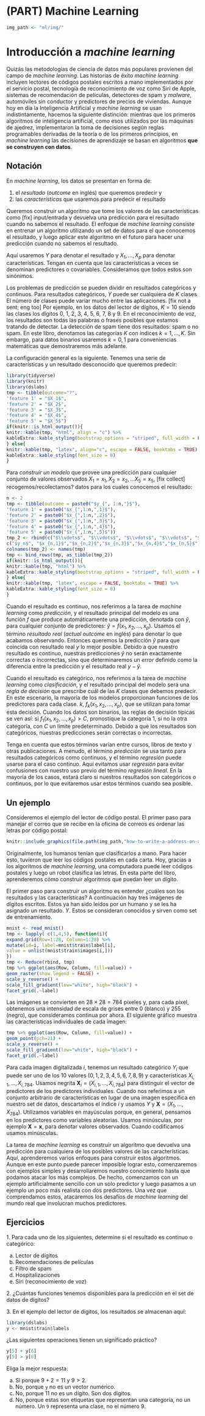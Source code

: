 # (PART) Machine Learning {-}

```r
img_path <- "ml/img/"
```

# Introducción a _machine learning_

Quizás las metodologías de ciencia de datos más populares provienen del campo de _machine learning_. Las historias de éxito _machine learning_ incluyen lectores de códigos postales escritos a mano implementados por el servicio postal, tecnología de reconocimiento de voz como Siri de Apple, sistemas de recomendación de películas, detectores de spam y _malware_, automóviles sin conductor y predictores de precios de viviendas. Aunque hoy en día la Inteligencia Artificial y _machine learning_ se usan indistintamente, hacemos la siguiente distinción: mientras que los primeros algoritmos de inteligencia artificial, como esos utilizados por las máquinas de ajedrez, implementaron la toma de decisiones según reglas programables derivadas de la teoría o de los primeros principios, en _machine learning_ las decisiones de aprendizaje se basan en algoritmos **que se construyen con datos**.

## Notación

En _machine learning_, los datos se presentan en forma de:

1. el _resultado_ (_outcome_ en inglés) que queremos predecir y
2. las _características_ que usaremos para predecir el resultado

Queremos construir un algoritmo que tome los valores de las características como [fix] input/entrada y devuelva una predicción para el resultado cuando no sabemos el resultado. El enfoque de _machine learning_ consiste en entrenar un algoritmo utilizando un set de datos para el que conocemos el resultado, y luego aplicar este algoritmo en el futuro para hacer una predicción cuando no sabemos el resultado.

Aquí usaremos $Y$ para denotar el resultado y $X_1, \dots, X_p$ para denotar características. Tengan en cuenta que las características a veces se denominan predictores o covariables. Consideramos que todos estos son sinónimos.

Los problemas de predicción se pueden dividir en resultados categóricos y continuos. Para resultados categóricos, $Y$ puede ser cualquiera de $K$ clases El número de clases puede variar mucho entre las aplicaciones.
[fix not a sent; eng too] Por ejemplo, en los datos del lector de dígitos, $K=10$ siendo las clases los dígitos 0, 1, 2, 3, 4, 5, 6, 7, 8 y 9. En el reconocimiento de voz, los resultados son todas las palabras o frases posibles que estamos tratando de detectar. La detección de spam tiene dos resultados: spam o no spam. En este libro, denotamos las categorías $K$ con índices $k=1,\dots,K$. Sin embargo, para datos binarios usaremos $k=0,1$ para conveniencias matemáticas que demostraremos más adelante.

La configuración general es la siguiente. Tenemos una serie de características y un resultado desconocido que queremos predecir:

```r
library(tidyverse)
library(knitr)
library(dslabs)
tmp <- tibble(outcome="?",
'feature 1' = "$X_1$",
'feature 2' = "$X_2$",
'feature 3' = "$X_3$",
'feature 4' = "$X_4$",
'feature 5' = "$X_5$")
if(knitr::is_html_output()){
knitr::kable(tmp, "html", align = "c") %>%
kableExtra::kable_styling(bootstrap_options = "striped", full_width = FALSE)
} else{
knitr::kable(tmp, "latex", align="c", escape = FALSE, booktabs = TRUE) %>%
kableExtra::kable_styling(font_size = 8)
}
```

Para _construir un modelo_ que provee una predicción para cualquier conjunto de valores observados $X_1=x_1, X_2=x_2, \dots X_5=x_5$, [fix collect] recogemos/recolectamos? datos para los cuales conocemos el resultado:

```r
n <- 2
tmp <- tibble(outcome = paste0("$y_{", 1:n,"}$"),
'feature 1' = paste0("$x_{",1:n,",1}$"),
'feature 2' = paste0("$x_{",1:n,",2}$"),
'feature 3' = paste0("$x_{",1:n,",3}$"),
'feature 4' = paste0("$x_{",1:n,",4}$"),
'feature 5' = paste0("$x_{",1:n,",5}$"))
tmp_2 <- rbind(c("$\\vdots$", "$\\vdots$", "$\\vdots$", "$\\vdots$", "$\\vdots$", "$\\vdots$"),
c("$y_n$", "$x_{n,1}$","$x_{n,2}$","$x_{n,3}$","$x_{n,4}$","$x_{n,5}$"))
colnames(tmp_2) <- names(tmp)
tmp <- bind_rows(tmp, as_tibble(tmp_2))
if(knitr::is_html_output()){
knitr::kable(tmp, "html") %>%
kableExtra::kable_styling(bootstrap_options = "striped", full_width = FALSE)
} else{
knitr::kable(tmp, "latex", escape = FALSE, booktabs = TRUE) %>%
kableExtra::kable_styling(font_size = 8)
}
```

Cuando el resultado es continuo, nos referimos a la tarea de _machine learning_ como _predicción_, y el resultado principal del modelo es una función $f$ que produce automáticamente una predicción, denotada con $\hat{y}$, para cualquier conjunto de predictores: $\hat{y} = f(x_1, x_2, \dots, x_p)$. Usamos el término _resultado real_ (_actual outcome_ en inglés) para denotar lo que acabamos observando. Entonces queremos la predicción $\hat{y}$ para que coincida con resultado real $y$ lo mejor posible. Debido a que nuestro resultado es continuo, nuestras predicciones $\hat{y}$ no serán exactamente correctas o incorrectas, sino que determinaremos un _error_ definido como la diferencia entre la predicción y el resultado real $y - \hat{y}$.

Cuando el resultado es categórico, nos referimos a la tarea de _machine learning_ como _clasificación_, y el resultado principal del modelo será una _regla de decisión_ que prescribe cuál de las $K$ clases que debemos predecir. En este escenario, la mayoría de los modelos proporcionan funciones de los predictores para cada clase. $k$, $f_k(x_1, x_2, \dots, x_p)$, que se utilizan para tomar esta decisión. Cuando los datos son binarios, las reglas de decisión típicas se ven así: si $f_1(x_1, x_2, \dots, x_p) > C$, pronostique la categoría 1, si no la otra categoría, con $C$ un límite predeterminado. Debido a que los resultados son categóricos, nuestras predicciones serán correctas o incorrectas.

Tenga en cuenta que estos términos varían entre cursos, libros de texto y otras publicaciones. A menudo, el término _predicción_ se usa tanto para resultados categóricos como continuos, y el término _regresión_ puede usarse para el caso continuo. Aquí evitamos usar _regresión_ para evitar confusiones con nuestro uso previo del término _regresión lineal_. En la mayoría de los casos, estará claro si nuestros resultados son categóricos o continuos, por lo que evitaremos usar estos términos cuando sea posible.

## Un ejemplo

Consideremos el ejemplo del lector de código postal. El primer paso para manejar el correo que se recibe en la oficina de correos es ordenar las letras por código postal:

```r
knitr::include_graphics(file.path(img_path,"how-to-write-a-address-on-an-envelope-how-to-write-the-address-on-an-envelope-write-address-on-envelope-india-finishedenvelope-x69070.png"))
```

Originalmente, los humanos tenían que clasificarlos a mano. Para hacer esto, tuvieron que leer los códigos postales en cada carta. Hoy, gracias a los algoritmos de _machine learning_, una computadora puede leer códigos postales y luego un robot clasifica las letras. En esta parte del libro, aprenderemos cómo construir algoritmos que puedan leer un dígito.

El primer paso para construir un algoritmo es entender
¿cuáles son los resultados y las características? A continuación hay tres imágenes de dígitos escritos. Estos ya han sido leídos por un humano y se les ha asignado un resultado. $Y$. Estos se consideran conocidos y sirven como set de entrenamiento.

```r
mnist <- read_mnist()
tmp <- lapply( c(1,4,5), function(i){
expand.grid(Row=1:28, Column=1:28) %>%
mutate(id=i, label=mnist$train$label[i],
value = unlist(mnist$train$images[i,]))
})
tmp <- Reduce(rbind, tmp)
tmp %>% ggplot(aes(Row, Column, fill=value)) +
geom_raster(show.legend = FALSE) +
scale_y_reverse() +
scale_fill_gradient(low="white", high="black") +
facet_grid(.~label)
```

Las imágenes se convierten en $28 \times 28 = 784$ píxeles y, para cada píxel, obtenemos una intensidad de escala de grises entre 0 (blanco) y 255 (negro), que consideramos continua por ahora. El siguiente gráfico muestra las características individuales de cada imagen:

```r
tmp %>% ggplot(aes(Row, Column, fill=value)) +
geom_point(pch=21) +
scale_y_reverse() +
scale_fill_gradient(low="white", high="black") +
facet_grid(.~label)
```

Para cada imagen digitalizada $i$, tenemos un resultado categórico $Y_i$ que puede ser uno de los 10 valores ($0,1,2,3,4,5,6,7,8,9$) y características $X_{i,1}, \dots, X_{i,784}$. Usamos negrita $\mathbf{X}_i = (X_{i,1}, \dots, X_{i,784})$ para distinguir el vector de predictores de los predictores individuales. Cuando nos referimos a un conjunto arbitrario de características en lugar de una imagen específica en nuestro set de datos, descartamos el índice $i$ y usamos $Y$ y $\mathbf{X} = (X_{1}, \dots, X_{784})$. Utilizamos variables en mayúsculas porque, en general, pensamos en los predictores como variables aleatorias. Usamos minúsculas, por ejemplo $\mathbf{X} = \mathbf{x}$, para denotar valores observados. Cuando codificamos usamos minúsculas.

La tarea de _machine learning_ es construir un algoritmo que devuelva una predicción para cualquiera de los posibles valores de las características. Aquí, aprenderemos varios enfoques para construir estos algoritmos. Aunque en este punto puede parecer imposible lograr esto, comenzaremos con ejemplos simples y desarrollaremos nuestro conocimiento hasta que podamos atacar los más complejos. De hecho, comenzamos con un ejemplo artificialmente sencillo con un solo predictor y luego pasamos a un ejemplo un poco más realista con dos predictores. Una vez que comprendamos estos, atacaremos los desafíos de _machine learning_ del mundo real que involucran muchos predictores.

## Ejercicios

1\. Para cada uno de los siguientes, determine si el resultado es continuo o categórico:

a. Lector de dígitos
c. Recomendaciones de películas
c. Filtro de spam
d. Hospitalizaciones
e. Siri (reconocimiento de voz)


2\. ¿Cuántas funciones tenemos disponibles para la predicción en el set de datos de dígitos?


3\. En el ejemplo del lector de dígitos, los resultados se almacenan aquí:

```r
library(dslabs)
y <- mnist$train$labels
```

¿Las siguientes operaciones tienen un significado práctico?
```r
y[5] + y[6]
y[5] > y[6]
```

Eliga la mejor respuesta:

a. Sí porque $9 + 2 = 11$ y $9 > 2$.
b. No, porque `y` no es un vector numérico.
c. No, porque 11 no es un dígito. Son dos dígitos.
d. No, porque estas son etiquetas que representan una categoría, no un número. Un `9` representa una clase, no el número 9.

